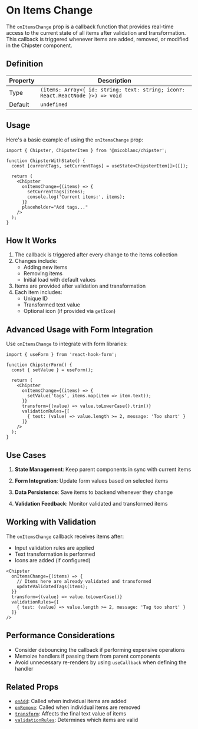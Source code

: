 # On Items Change

The `onItemsChange` prop is a callback function that provides real-time access to the current state of all items after validation and transformation. This callback is triggered whenever items are added, removed, or modified in the Chipster component.

## Definition

| Property | Description |
| -------- | ----------- |
| Type     | `(items: Array<{ id: string; text: string; icon?: React.ReactNode }>) => void` |
| Default  | `undefined` |

## Usage

Here's a basic example of using the `onItemsChange` prop:

```tsx filename="ChipsterWithState.tsx" {7-10} copy
import { Chipster, ChipsterItem } from '@micoblanc/chipster';

function ChipsterWithState() {
  const [currentTags, setCurrentTags] = useState<ChipsterItem[]>([]);

  return (
    <Chipster
      onItemsChange={(items) => {
        setCurrentTags(items);
        console.log('Current items:', items);
      }}
      placeholder="Add tags..."
    />
  );
}
```

## How It Works

1. The callback is triggered after every change to the items collection
2. Changes include:
   - Adding new items
   - Removing items
   - Initial load with default values
3. Items are provided after validation and transformation
4. Each item includes:
   - Unique ID
   - Transformed text value
   - Optional icon (if provided via `getIcon`)

## Advanced Usage with Form Integration

Use `onItemsChange` to integrate with form libraries:

```tsx
import { useForm } from 'react-hook-form';

function ChipsterForm() {
  const { setValue } = useForm();

  return (
    <Chipster
      onItemsChange={(items) => {
        setValue('tags', items.map(item => item.text));
      }}
      transform={(value) => value.toLowerCase().trim()}
      validationRules={[
        { test: (value) => value.length >= 2, message: 'Too short' }
      ]}
    />
  );
}
```

## Use Cases

1. **State Management**: Keep parent components in sync with current items

2. **Form Integration**: Update form values based on selected items

3. **Data Persistence**: Save items to backend whenever they change

4. **Validation Feedback**: Monitor validated and transformed items

## Working with Validation

The `onItemsChange` callback receives items after:
- Input validation rules are applied
- Text transformation is performed
- Icons are added (if configured)

```tsx
<Chipster
  onItemsChange={(items) => {
    // Items here are already validated and transformed
    updateValidatedTags(items);
  }}
  transform={(value) => value.toLowerCase()}
  validationRules={[
    { test: (value) => value.length >= 2, message: 'Tag too short' }
  ]}
/>
```

## Performance Considerations

- Consider debouncing the callback if performing expensive operations
- Memoize handlers if passing them from parent components
- Avoid unnecessary re-renders by using `useCallback` when defining the handler

## Related Props

- [`onAdd`](/props/callbacks/onAdd): Called when individual items are added
- [`onRemove`](/props/callbacks/onRemove): Called when individual items are removed
- [`transform`](/props/advanced/transform): Affects the final text value of items
- [`validationRules`](/props/validation/validationRules): Determines which items are valid